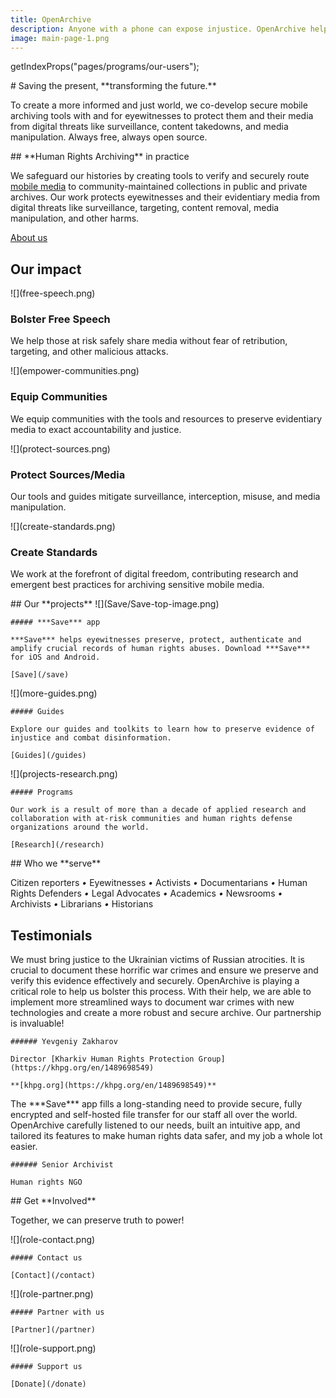 ```yaml
---
title: OpenArchive
description: Anyone with a phone can expose injustice. OpenArchive helps history's first responders safely store, verify, and share critical evidence.
image: main-page-1.png
---
```



  getIndexProps("pages/programs/our-users");

<HeaderSection>
  # Saving the present, **transforming the future.**

To create a more informed and just world, we co-develop secure mobile archiving tools with and for eyewitnesses to protect them and their media from digital threats like surveillance, content takedowns, and media manipulation. Always free, always open source.

</HeaderSection>
<ArchivingSection>
  ## **Human Rights Archiving** in practice

We safeguard our histories by creating tools to verify and securely route [mobile media](/save) to community-maintained collections in public and private archives. Our work protects eyewitnesses and their evidentiary media from digital threats like surveillance, targeting, content removal, media manipulation, and other harms.


[About us](/about)

</ArchivingSection>

<ImpactSection>

## Our **impact**

<ImpactItem>
  ![](free-speech.png)

### Bolster Free Speech

We help those at risk safely share media without fear of retribution, targeting, and other malicious attacks.

</ImpactItem>
<ImpactItem>
  ![](empower-communities.png)

### Equip Communities

We equip communities with the tools and resources to preserve evidentiary media to exact accountability and justice.

</ImpactItem>

<ImpactItem>
  ![](protect-sources.png)

### Protect Sources/Media

Our tools and guides mitigate surveillance, interception, misuse, and media manipulation.

</ImpactItem>
<ImpactItem>
  ![](create-standards.png)

### Create Standards

We work at the forefront of digital freedom, contributing research and emergent best practices for archiving sensitive mobile media.

</ImpactItem>
</ImpactSection>
<ProjectsSection>
  ## Our **projects**

  <ProjectItem>
    ![](Save/Save-top-image.png)

    ##### ***Save*** app

    ***Save*** helps eyewitnesses preserve, protect, authenticate and amplify crucial records of human rights abuses. Download ***Save*** for iOS and Android.

    [Save](/save)

  </ProjectItem>
  <ProjectItem>
    ![](more-guides.png)

    ##### Guides

    Explore our guides and toolkits to learn how to preserve evidence of injustice and combat disinformation.

    [Guides](/guides)

  </ProjectItem>
  <ProjectItem>
    ![](projects-research.png)

    ##### Programs

    Our work is a result of more than a decade of applied research and collaboration with at-risk communities and human rights defense organizations around the world.

    [Research](/research)

  </ProjectItem>
</ProjectsSection>
<WhoSection pages={props.pages}>
  ## Who we **serve**

Citizen reporters _•_ Eyewitnesses _•_ Activists _•_ Documentarians _•_ Human Rights Defenders _•_ Legal Advocates _•_ Academics _•_ Newsrooms _•_ Archivists _•_ Librarians _•_ Historians

</WhoSection>
<TestimonialsSection>

## **Testimonials**

  <TestimonialItem>
    We must bring justice to the Ukrainian victims of Russian atrocities. It is crucial to document these horrific war crimes and ensure we preserve and verify this evidence effectively and securely. OpenArchive is playing a critical role to help us bolster this process. With their help, we are able to implement more streamlined ways to document war crimes with new technologies and create a more robust and secure archive. Our partnership is invaluable!

    ###### Yevgeniy Zakharov

    Director [Kharkiv Human Rights Protection Group](https://khpg.org/en/1489698549)

    **[khpg.org](https://khpg.org/en/1489698549)**

  </TestimonialItem>
  <TestimonialItem>
   The ***Save*** app fills a long-standing need to provide secure, fully encrypted and self-hosted file transfer for our staff all over the world. OpenArchive carefully listened to our needs, built an intuitive app, and tailored its features to make human rights data safer, and my job a whole lot easier.

    ###### Senior Archivist

    Human rights NGO
  </TestimonialItem>
</TestimonialsSection>
<RoleSection>
  ## Get **Involved**

Together, we can preserve truth to power!

  <RoleItem>
    ![](role-contact.png)

    ##### Contact us

    [Contact](/contact)

  </RoleItem>
  <RoleItem>
    ![](role-partner.png)

    ##### Partner with us

    [Partner](/partner)

  </RoleItem>
  <RoleItem>
    ![](role-support.png)

    ##### Support us

    [Donate](/donate)

  </RoleItem>

</RoleSection>
